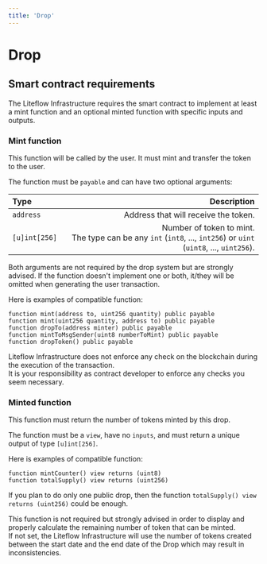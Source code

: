 ```yaml
---
title: 'Drop'
---
```



# Drop

## Smart contract requirements

The Liteflow Infrastructure requires the smart contract to implement at least a mint function and an optional minted function with specific inputs and outputs.

### Mint function

This function will be called by the user. It must mint and transfer the token to the user.

The function must be `payable` and can have two optional arguments:

| Type          |                                                                                                          Description |
| :------------ | -------------------------------------------------------------------------------------------------------------------: |
| `address`     |                                                                                 Address that will receive the token. |
| `[u]int[256]` | Number of token to mint.<br />The type can be any `int` (`int8`, ..., `int256`) or `uint` (`uint8`, ..., `uint256`). |

Both arguments are not required by the drop system but are strongly advised. If the function doesn't implement one or both, it/they will be omitted when generating the user transaction.

Here is examples of compatible function:

```
function mint(address to, uint256 quantity) public payable
function mint(uint256 quantity, address to) public payable
function dropTo(address minter) public payable
function mintToMsgSender(uint8 numberToMint) public payable
function dropToken() public payable
```

<Callout type="warning" emoji="⚠️">
  Liteflow Infrastructure does not enforce any check on the blockchain during
  the execution of the transaction.
  <br />
  It is your responsibility as contract developer to enforce any checks you seem
  necessary.
</Callout>

### Minted function

This function must return the number of tokens minted by this drop.

The function must be a `view`, have no `inputs`, and must return a unique output of type `[u]int[256]`.

Here is examples of compatible function:

```
function mintCounter() view returns (uint8)
function totalSupply() view returns (uint256)
```

If you plan to do only one public drop, then the function `totalSupply() view returns (uint256)` could be enough.

<Callout type="warning" emoji="⚠️">
  This function is not required but strongly advised in order to display and
  properly calculate the remaining number of token that can be minted.
  <br />
  If not set, the Liteflow Infrastructure will use the number of tokens created
  between the start date and the end date of the Drop which may result in
  inconsistencies.
</Callout>
